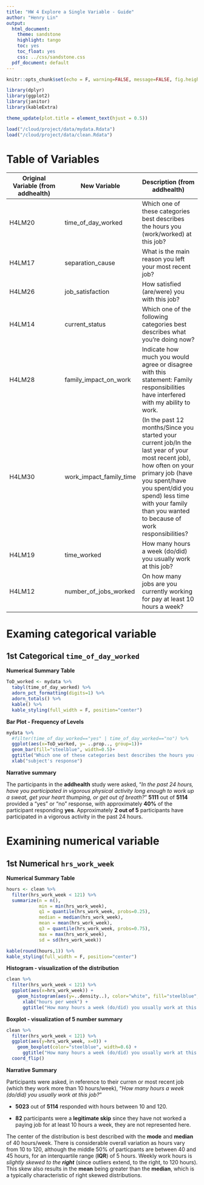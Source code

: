```yaml
---
title: "HW 4 Explore a Single Variable - Guide"
author: "Henry Lin"
output:
  html_document:
    theme: sandstone
    highlight: tango
    toc: yes
    toc_float: yes
    css: ../css/sandstone.css
  pdf_document: default
---
```



```r
knitr::opts_chunk$set(echo = F, warning=FALSE, message=FALSE, fig.height=4, fig.align='center') #Chunk default settings 
```

```r
library(dplyr)
library(ggplot2)
library(janitor)
library(kableExtra)
```

```r
theme_update(plot.title = element_text(hjust = 0.5))
```

```r
load("/cloud/project/data/mydata.Rdata")
load("/cloud/project/data/clean.Rdata")
```


# Table of Variables

Original Variable (from addhealth)  |   New Variable  |    Description (from addhealth)
-------------------|-----------------|------------------
H4LM20 | time_of_day_worked | Which one of these categories best describes the hours you (work/worked) at this job?
H4LM17 | separation_cause | What is the main reason you left your most recent job?
H4LM26 | job_satisfaction | How satisfied (are/were) you with this job?
H4LM14 | current_status | Which one of the following categories best describes what you're doing now?
H4LM28 | family_impact_on_work | Indicate how much you would agree or disagree with this statement: Family responsibilities have interfered with my ability to work.
H4LM30 | work_impact_family_time | (In the past 12 months/Since you started your current job/In the last year of your most recent job), how often on your primary job (have you spent/have you spent/did you spend) less time with your family than you wanted to because of work responsibilities?
H4LM19 | time_worked | How many hours a week (do/did) you usually work at this job?
H4LM12 | number_of_jobs_worked | On how many jobs are you currently working for pay at least 10 hours a week?

# Examing categorical variable 
## 1st Categorical `time_of_day_worked`

**Numerical Summary Table**  

```r
ToD_worked <- mydata %>%
  tabyl(time_of_day_worked) %>%
  adorn_pct_formatting(digits=1) %>%
  adorn_totals() %>%
  kable() %>%
  kable_styling(full_width = F, position="center")
```

**Bar Plot - Frequency of Levels**

```r
mydata %>% 
  #filter(time_of_day_worked=="yes" | time_of_day_worked=="no") %>% 
  ggplot(aes(x=ToD_worked, y= ..prop.., group=1))+
  geom_bar(fill="steelblue", width=0.5)+
  ggtitle("Which one of these categories best describes the hours you (work/worked) at this job?") +
  xlab("subject's response")
```

**Narrative summary**  
<div id = "narrative">
The participants in the **addhealth** study were asked, "*In the past 24 hours, have you participated in vigorous physical activity long enough to work up a sweat, get your heart thumping, or get out of breath?*" **5111** out of **5114** provided a "yes" or "no" response, with approximately **40%** of the participant responding **yes**.  Approximately **2 out of 5** participants have participated in a vigorous activity in the past 24 hours.
</div>

# Examining numerical variable 
## 1st Numerical `hrs_work_week`

**Numerical Summary Table** 

```r
hours <- clean %>% 
  filter(hrs_work_week < 121) %>% 
  summarize(n = n(),
            min = min(hrs_work_week),
            q1 = quantile(hrs_work_week, probs=0.25),
            median = median(hrs_work_week),
            mean = mean(hrs_work_week),
            q3 = quantile(hrs_work_week, probs=0.75),
            max = max(hrs_work_week),
            sd = sd(hrs_work_week))

kable(round(hours,1)) %>% 
kable_styling(full_width = F, position="center")
```


**Histogram - visualization of the distribution**

```r
clean %>%
  filter(hrs_work_week < 121) %>% 
  ggplot(aes(x=hrs_work_week)) + 
    geom_histogram(aes(y=..density..), color="white", fill="steelblue", binwidth = 5) + 
      xlab("hours per week") +
      ggtitle("How many hours a week (do/did) you usually work at this job?") 
```

**Boxplot - visualization of 5 number summary**

```r
clean %>%
  filter(hrs_work_week < 121) %>% 
  ggplot(aes(y=hrs_work_week, x=0)) + 
    geom_boxplot(color="steelblue", width=0.6) + 
      ggtitle("How many hours a week (do/did) you usually work at this job?")+
  coord_flip()
```

**Narrative Summary**
<div id = "narrative">

Participants were asked, in reference to their curren or most recent job (which they work more than 10 hours/week), "*How many hours a week (do/did) you usually work at this job?*"  

* **5023** out of **5114** responded with hours between 10 and 120.  
  
* **82** participants were a **legitimate skip** since they have not worked a paying job for at least 10 hours a week, they are not represented here.  

The center of the distribution is best described with the **mode** and **median** of 40 hours/week.   There is considerable overall variation as hours vary from 10 to 120, although the middle 50% of particpants are between 40 and 45 hours, for an interquartile range (**IQR**) of 5 hours.  Weekly work hours is *slightly skewed to the **right*** (since outliers extend, to the right, to 120 hours).  This skew also results in the **mean** being greater than the **median**, which is a typically characteristic of right skewed distributions. 
</div>





